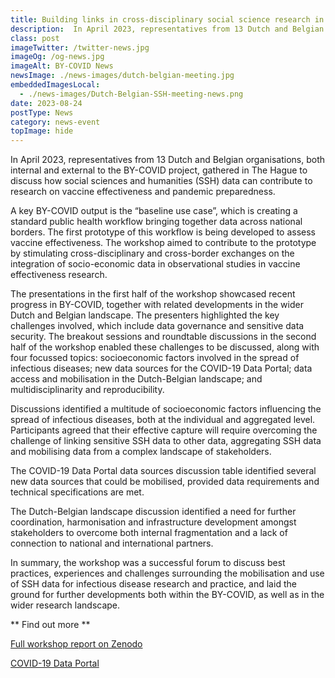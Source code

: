 ```yaml
---
title: Building links in cross-disciplinary social science research in Belgium and the Netherlands
description:  In April 2023, representatives from 13 Dutch and Belgian organisations, both internal and external to the BY-COVID project, gathered in The Hague to discuss how social sciences and humanities (SSH) data can contribute to research on vaccine effectiveness and pandemic preparedness.
class: post
imageTwitter: /twitter-news.jpg
imageOg: /og-news.jpg
imageAlt: BY-COVID News
newsImage: ./news-images/dutch-belgian-meeting.jpg
embeddedImagesLocal:
  - ./news-images/Dutch-Belgian-SSH-meeting-news.png
date: 2023-08-24
postType: News
category: news-event
topImage: hide
---
```



In April 2023, representatives from 13 Dutch and Belgian organisations, both internal and external to the BY-COVID project, gathered in The Hague to discuss how social sciences and humanities (SSH) data can contribute to research on vaccine effectiveness and pandemic preparedness.

A key BY-COVID output is the “baseline use case”, which is creating a standard public health workflow bringing together data across national borders. The first prototype of this workflow is being developed to assess vaccine effectiveness. The workshop aimed to contribute to the prototype by stimulating cross-disciplinary and cross-border exchanges on the integration of socio-economic data in observational studies in vaccine effectiveness research.

The presentations in the first half of the workshop showcased recent progress in BY-COVID, together with related developments in the wider Dutch and Belgian landscape. The presenters highlighted the key challenges involved, which include data governance and sensitive data security.
The breakout sessions and roundtable discussions in the second half of the workshop enabled these challenges to be discussed, along with four focussed topics: socioeconomic factors involved in the spread of infectious diseases; new data sources for the COVID-19 Data Portal; data access and mobilisation in the Dutch-Belgian landscape; and multidisciplinarity and reproducibility.

<GatsbyImage alt='Dutch Belgian SSH meeting' image={getImage(props.localImages[0])} class="accessday" />

Discussions identified a multitude of socioeconomic factors influencing the spread of infectious diseases, both at the individual and aggregated level. Participants agreed that their effective capture will require overcoming the challenge of linking sensitive SSH data to other data, aggregating SSH data and mobilising data from a complex landscape of stakeholders.

The COVID-19 Data Portal data sources discussion table identified several new data sources that could be mobilised, provided data requirements and technical specifications are met.

The Dutch-Belgian landscape discussion identified a need for further coordination, harmonisation and infrastructure development amongst stakeholders to overcome both internal fragmentation and a lack of connection to national and international partners.

In summary, the workshop was a successful forum to discuss best practices, experiences and challenges surrounding the mobilisation and use of SSH data for infectious disease research and practice, and laid the ground for further developments both within the BY-COVID, as well as in the wider research landscape. 

** Find out more **

[Full workshop report on Zenodo](https://doi.org/10.5281/zenodo.7985916)

[COVID-19 Data Portal](https://www.covid19dataportal.org/)
